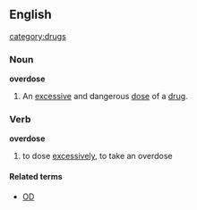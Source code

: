 ==English==
[[category:drugs]]
===Noun===
'''overdose'''
# An [[excessive]] and dangerous [[dose]] of a [[drug]].

===Verb===
'''overdose'''
# to dose [[excessively]], to take an overdose

====Related terms====
*[[OD]]